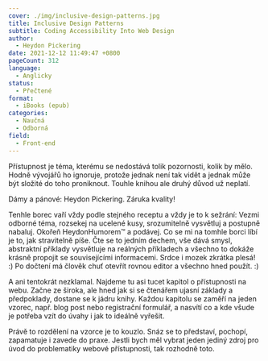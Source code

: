 ```yaml
---
cover: ./img/inclusive-design-patterns.jpg
title: Inclusive Design Patterns
subtitle: Coding Accessibility Into Web Design
author:
  - Heydon Pickering
date: 2021-12-12 11:49:47 +0800
pageCount: 312
language:
  - Anglicky
status:
  - Přečtené
format:
  - iBooks (epub)
categories:
  - Naučná
  - Odborná
field:
  - Front-end
---
```


Přístupnost je téma, kterému se nedostává tolik pozornosti, kolik by mělo. Hodně vývojářů ho ignoruje, protože jednak není tak vidět a jednak může být složité do toho proniknout. Touhle knihou ale druhý důvod už neplatí.

Dámy a pánové: Heydon Pickering. Záruka kvality!

Tenhle borec vaří vždy podle stejného receptu a vždy je to k sežrání: Vezmi odborné téma, rozsekej na ucelené kusy, srozumitelně vysvětluj a postupně nabaluj. Okořeň HeydonHumorem&#8482; a podávej. Co se mi na tomhle borci líbí je to, jak stravitelně píše. Čte se to jedním dechem, vše dává smysl, abstraktní příklady vysvětluje na reálných příkladech a všechno to dokáže krásně propojit se souvisejícími informacemi. Srdce i mozek zkrátka plesá! :) Po dočtení má člověk chuť otevřít rovnou editor a všechno hned použít. :)

A ani tentokrát nezklamal. Najdeme tu asi tucet kapitol o přístupnosti na webu. Začne ze široka, ale hned jak si se čtenářem ujasní základy a předpoklady, dostane se k jádru knihy. Každou kapitolu se zaměří na jeden vzorec, např. blog post nebo registrační formulář, a nasvítí co a kde všude je potřeba vzít do úvahy i jak to ideálně vyřešit.

Právě to rozdělení na vzorce je to kouzlo. Snáz se to představí, pochopí, zapamatuje i zavede do praxe. Jestli bych měl vybrat jeden jediný zdroj pro úvod do problematiky webové přístupnosti, tak rozhodně toto.
